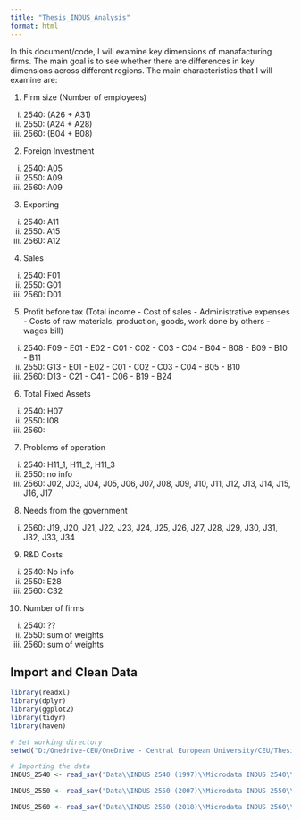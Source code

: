 ```yaml
---
title: "Thesis_INDUS_Analysis"
format: html
---
```


In this document/code, I will examine key dimensions of manafacturing firms. The main goal is to see whether there are differences in key dimensions across different regions. The main characteristics that I will examine are:

1. Firm size (Number of employees)
  i) 2540: (A26 + A31)
  ii) 2550: (A24 + A28)
  iii) 2560: (B04 + B08)
2. Foreign Investment
  i) 2540: A05
  ii) 2550: A09
  iii) 2560: A09
3. Exporting
  i) 2540: A11
  ii) 2550: A15
  iii) 2560: A12
4. Sales
  i) 2540: F01
  ii) 2550: G01
  iii) 2560: D01
5. Profit before tax (Total income - Cost of sales - Administrative expenses - Costs of raw materials, production, goods, work done by others - wages bill)
  i) 2540: F09 - E01 - E02 - C01 - C02 - C03 - C04 - B04 - B08 - B09 - B10 - B11
  ii) 2550: G13 - E01 - E02 - C01 - C02 - C03 - C04 - B05 - B10
  iii) 2560: D13 - C21 - C41 - C06 - B19 - B24
6. Total Fixed Assets
  i) 2540: H07
  ii) 2550: I08
  iii) 2560:
7. Problems of operation
  i) 2540: H11_1, H11_2, H11_3
  ii) 2550: no info
  iii) 2560: J02, J03, J04, J05, J06, J07, J08, J09, J10, J11, J12, J13, J14, J15, J16, J17
8. Needs from the government
  i) 2560: J19, J20, J21, J22, J23, J24, J25, J26, J27, J28, J29, J30, J31, J32, J33, J34 
9. R&D Costs
  i) 2540: No info
  ii) 2550: E28
  iii) 2560: C32
10. Number of firms
  i) 2540: ??
  ii) 2550: sum of weights
  iii) 2560: sum of weights



## Import and Clean Data
```r
library(readxl)
library(dplyr)
library(ggplot2)
library(tidyr)
library(haven)

# Set working directory
setwd("D:/Onedrive-CEU/OneDrive - Central European University/CEU/Thesis/Thesis_code")

# Importing the data
INDUS_2540 <- read_sav("Data\\INDUS 2540 (1997)\\Microdata INDUS 2540\\Microdata INDUS 2540.sav")

INDUS_2550 <- read_sav("Data\\INDUS 2550 (2007)\\Microdata INDUS 2550\\Microdata INDUS 2550.sav")

INDUS_2560 <- read_sav("Data\\INDUS 2560 (2018)\\Microdata INDUS 2560\\Microdata INDUS 2560.sav")


```
